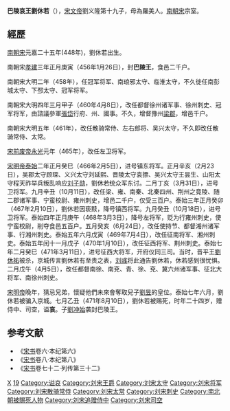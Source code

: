 
'''巴陵哀王劉休若'''（{{bd|448年||471年|8月10日|catIdx=L}}），[[宋文帝|宋文帝]]劉义隆第十九子，母為羅美人。[[南朝宋|南朝宋]]宗室。

==經歷==
[[南朝宋|南朝宋]]元嘉二十五年(448年)，劉休若出生。

南朝宋[[孝建|孝建]]三年正月庚寅（456年1月26日），封'''巴陵王'''，食邑二千户。

南朝宋大明二年（458年），任冠军将军、南琅邪太守、临淮太守，不久徙任南彭城太守、下邳太守、冠军将军。

南朝宋大明四年三月甲子（460年4月8日），改任都督徐州诸军事、徐州刺史、冠军将军，由諮議參軍[[張岱_(南朝)|張岱]]行府、州、國事。不久，增督豫州[[梁郡|梁郡]]，增邑千户。

南朝宋大明五年（461年），改任散骑常侍、左右郎将、吴兴太守，不久即改任散骑常侍、太常。

[[宋前废帝|宋前废帝]][[永光_(南朝宋前废帝)|永光]]元年（465年），改任左卫将军。

[[宋明帝|宋明帝]][[泰始_(南朝宋明帝)|泰始]]二年正月癸巳（466年2月5日），进号镇东将军。正月辛亥（2月23日），吴郡太守顾琛、义兴太守刘延熙、晋陵太守袁摽、吴兴太守王昙生、山阳太守程天祚举兵叛乱响应[[刘子勋|刘子勋]]，劉休若统众军东讨。二月丁亥（3月31日），进号卫将军。九月辛丑（10月11日），改任梁、雍、南秦、北秦四州、荆州之竟陵、随二郡诸军事、宁蛮校尉、雍州刺史，增邑二千户，仅受三百户。泰始三年正月癸卯（467年2月10日），劉休若因亵黩，降号镇西将军。九月癸丑（10月18日），进号卫将军。泰始四年正月庚午（468年3月3日），降号左将军，贬为行雍州刺史，使宁蛮校尉，削夺食邑五百户。五月癸亥（6月24日），改任使持节、都督湘州诸军事、行湘州刺史。泰始五年六月戊寅（469年7月4日），改任征南将军、湘州刺史。泰始五年闰十一月戊子（470年1月10日），改任征西将军、荆州刺史。泰始七年二月癸巳（471年3月11日），进号征西大将军，开府仪同三司。当时，晋平王[[劉休祐|劉休祐]]被杀，京城传言劉休若有至贵之表，[[刘彧|刘彧]]将此通告劉休若，休若感到很忧惧。二月戊午（4月5日），改任都督南徐、南兗、青、徐、兗、冀六州诸军事、征北大将军、南徐州刺史。

[[宋明帝|宋明帝]]晚年，猜忌兄弟，懷疑他們未來會奪取兒子[[劉昱|劉昱]]的皇位。泰始七年六月，劉休若被骗入京城。七月乙丑（471年8月10日），劉休若被赐死，时年二十四岁，赠侍中、司空，谥'''哀'''。子[[劉冲始|劉冲始]]袭封巴陵王。

==参考文献 ==
*《[[宋书|宋书]]卷六·本纪第六》
*《[[宋书|宋书]]卷八·本纪第八》
*《[[宋书|宋书]]卷七十二·列传第三十二》

[[Category:刘姓|X]]
[[Category:宋文帝皇子|19]]
[[Category:谥哀|Category:谥哀]]
[[Category:刘宋王爵|Category:刘宋王爵]]
[[Category:刘宋太守|Category:刘宋太守]]
[[Category:刘宋将军|Category:刘宋将军]]
[[Category:刘宋散骑常侍|Category:刘宋散骑常侍]]
[[Category:刘宋太常|Category:刘宋太常]]
[[Category:刘宋刺史|Category:刘宋刺史]]
[[Category:南北朝被賜死人物|Category:南北朝被賜死人物]]
[[Category:刘宋追赠侍中|Category:刘宋追赠侍中]]
[[Category:刘宋司空|Category:刘宋司空]]